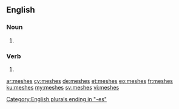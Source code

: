 ==English==

===Noun===
{{head|en|plural}}

# {{plural of|mesh|lang=en}}

===Verb===
{{head|en}}

# {{en-third-person singular of|mesh}}

[[Category:English plurals ending in "-es"]]

[[ar:meshes]]
[[cy:meshes]]
[[de:meshes]]
[[et:meshes]]
[[eo:meshes]]
[[fr:meshes]]
[[ku:meshes]]
[[my:meshes]]
[[sv:meshes]]
[[vi:meshes]]